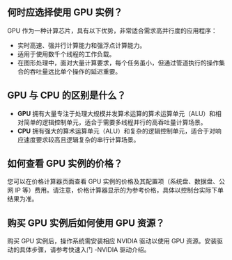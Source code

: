 ## 何时应选择使用 GPU 实例？

GPU 作为一种计算芯片，具有以下优势，非常适合需求高并行度的应用程序：

- 实时高速、强并行计算能力和强浮点计算能力。
- 适用于使用数千个线程的工作负载。
- 在图形处理中，面对大量计算要求，每个任务虽小，但通过管道执行的操作集合的吞吐量远比单个操作的延迟重要。

## GPU 与 CPU 的区别是什么？

- **GPU** 拥有大量专注于处理大规模并发算术运算的算术运算单元（ALU）和相对简单的逻辑控制单元，适合于需要多线程并行的高吞吐量计算场景。
- **CPU** 拥有强大的算术运算单元（ALU）和复杂的逻辑控制单元，适合于对响应速度要求较高且逻辑复杂的串行计算场景。



## 如何查看 GPU 实例的价格？

您可以在价格计算器页面查看 GPU 实例的价格及其配置项（系统盘、数据盘、公网 IP 等）费用。请注意，价格计算器显示的为参考价格，具体以控制台实际下单结果为准。

## 购买 GPU 实例后如何使用 GPU 资源？

购买 GPU 实例后，操作系统需安装相应 NVIDIA 驱动以使用 GPU 资源。安装驱动的具体步骤，请参考快速入门 -NVIDIA 驱动介绍。
